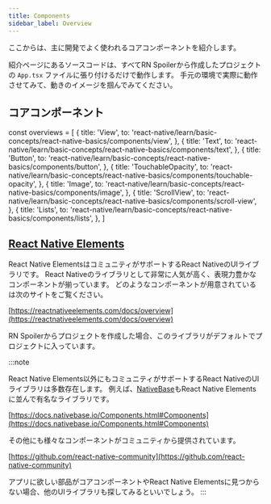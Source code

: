 ```yaml
---
title: Components
sidebar_label: Overview
---
```


ここからは、主に開発でよく使われるコアコンポーネントを紹介します。

紹介ページにあるソースコードは、すべてRN Spoilerから作成したプロジェクトの `App.tsx` ファイルに張り付けるだけで動作します。
手元の環境で実際に動作させてみて、動きのイメージを掴んでみてください。

## コアコンポーネント

<!-- textlint-disable ja-technical-writing/sentence-length,ja-technical-writing/max-comma,ja-spacing/ja-no-space-around-parentheses -->

const overviews =  [
  {
    title: 'View',
    to: 'react-native/learn/basic-concepts/react-native-basics/components/view',
  },
  {
    title: 'Text',
    to: 'react-native/learn/basic-concepts/react-native-basics/components/text',
  },
  {
    title: 'Button',
    to: 'react-native/learn/basic-concepts/react-native-basics/components/button',
  },
  {
    title: 'TouchableOpacity',
    to: 'react-native/learn/basic-concepts/react-native-basics/components/touchable-opacity',
  },
  {
    title: 'Image',
    to: 'react-native/learn/basic-concepts/react-native-basics/components/image',
  },
  {
    title: 'ScrollView',
    to: 'react-native/learn/basic-concepts/react-native-basics/components/scroll-view',
  },
  {
    title: 'Lists',
    to: 'react-native/learn/basic-concepts/react-native-basics/components/lists',
  },
]

<PageList overviews={overviews} colSize={12}/>

<!-- textlint-enable ja-technical-writing/sentence-length,ja-technical-writing/max-comma,ja-spacing/ja-no-space-around-parentheses -->

## [React Native Elements](https://reactnativeelements.com/)

React Native ElementsはコミュニティがサポートするReact NativeのUIライブラリです。
React Nativeのライブラリとして非常に人気が高く、表現力豊かなコンポーネントが揃っています。
どのようなコンポーネントが用意されているは次のサイトをご覧ください。

[https://reactnativeelements.com/docs/overview](https://reactnativeelements.com/docs/overview)

RN Spoilerからプロジェクトを作成した場合、このライブラリがデフォルトでプロジェクトに入っています。

:::note

React Native Elements以外にもコミュニティがサポートするReact NativeのUIライブラリは多数存在します。
例えば、[NativeBase](https://nativebase.io/)もReact Native Elementsに並んで有名なライブラリです。

[https://docs.nativebase.io/Components.html#Components](https://docs.nativebase.io/Components.html#Components)

その他にも様々なコンポーネントがコミュニティから提供されています。

[https://github.com/react-native-community](https://github.com/react-native-community)

アプリに欲しい部品がコアコンポーネントやReact Native Elementsに見つからない場合、他のUIライブラリも探してみるといいでしょう。
:::
